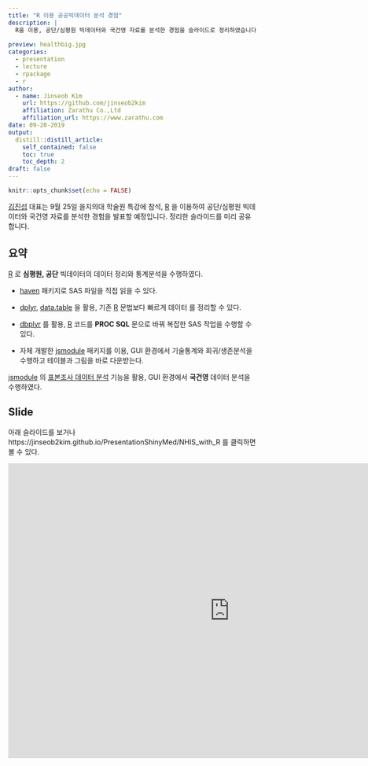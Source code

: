```yaml
---
title: "R 이용 공공빅데이터 분석 경험"
description: |
  R을 이용, 공단/심평원 빅데이터와 국건영 자료를 분석한 경험을 슬라이드로 정리하였습니다. 본 내용은 을지의대 학술원 특강에서 발표할 예정입니다.
  
preview: healthbig.jpg
categories:
  - presentation
  - lecture
  - rpackage
  - r
author:
  - name: Jinseob Kim
    url: https://github.com/jinseob2kim
    affiliation: Zarathu Co.,Ltd
    affiliation_url: https://www.zarathu.com
date: 09-20-2019
output:
  distill::distill_article:
    self_contained: false
    toc: true
    toc_depth: 2
draft: false
---
```


```r
knitr::opts_chunk$set(echo = FALSE)
```

[김진섭](https://github.com/jinseob2kim) 대표는 9월 25일 을지의대 학술원 특강에 참석, [R](https://www.r-project.org/) 을 이용하여 공단/심평원 빅데이터와 국건영 자료를 분석한 경험을 발표할 예정입니다. 정리한 슬라이드를 미리 공유합니다. 




## 요약

[R](https://www.r-project.org/) 로 **심평원, 공단** 빅데이터의 데이터 정리와 통계분석을 수행하였다.

* [haven](https://github.com/tidyverse/haven) 패키지로 SAS 파일을 직접 읽을 수 있다.

* [dplyr](https://dplyr.tidyverse.org), [data.table](https://github.com/Rdatatable/data.table) 을 활용, 기존 [R](https://www.r-project.org/) 문법보다 빠르게 데이터 를 정리할 수 있다.  

* [dbplyr](https://dplyr.tidyverse.org) 를 활용, [R](https://www.r-project.org/) 코드를 **PROC SQL** 문으로 바꿔 복잡한 SAS 작업을 수행할 수 있다. 

* 자체 개발한 [jsmodule](https://github.com/jinseob2kim/jsmodule) 패키지를 이용, GUI 환경에서 기술통계와 회귀/생존분석을 수행하고 테이블과 그림을 바로 다운받는다.


[jsmodule](https://github.com/jinseob2kim/jsmodule) 의 [표본조사 데이터 분석](http://app.zarathu.com/survey/) 기능을 활용, GUI 환경에서 **국건영** 데이터 분석을 수행하였다.




## Slide

아래 슬라이드를 보거나 https://jinseob2kim.github.io/PresentationShinyMed/NHIS_with_R 를 클릭하면 볼 수 있다.

<iframe src="https://jinseob2kim.github.io/PresentationShinyMed/NHIS_with_R" width="900" height="600" style="border: none;"></iframe>

